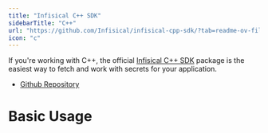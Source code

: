 ```yaml
---
title: "Infisical C++ SDK"
sidebarTitle: "C++"
url: "https://github.com/Infisical/infisical-cpp-sdk/?tab=readme-ov-file#infisical-c-sdk"
icon: "c"
---
```


If you're working with C++, the official [Infisical C++ SDK](https://github.com/Infisical/infisical-cpp-sdk/?tab=readme-ov-file#infisical-c-sdk) package is the easiest way to fetch and work with secrets for your application.

- [Github Repository](https://github.com/Infisical/infisical-cpp-sdk/?tab=readme-ov-file#infisical-c-sdk)

# Basic Usage

```cpp